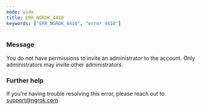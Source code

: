 ```yaml
---
mode: wide
title: ERR_NGROK_4410
keywords: ["ERR_NGROK_4410", "error 4410"]
---
```



### Message

You do not have permissions to invite an administrator to the account. Only administrators may invite other administrators.

<ErrorDetails />

### Further help

If you're having trouble resolving this error, please reach out to [support@ngrok.com](mailto:support@ngrok.com?subject=Help%20with%20ERR_NGROK_4410)
